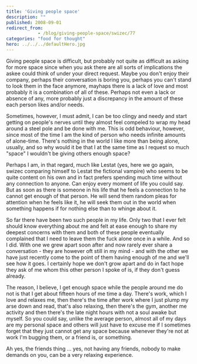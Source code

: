 ```yaml
---
title: 'Giving people space'
description: ""
published: 2008-09-01
redirect_from: 
            - /blog/giving-people-space/swizec/77
categories: "food for thought"
hero: ../../../defaultHero.jpg
---
```


Giving people space is difficult, but probably not quite as difficult as asking for more space since when you ask there are all sorts of implications the askee could think of under your direct request. Maybe you don't enjoy their company, perhaps their conversation is boring you, perhaps you can't stand to look them in the face anymore, mayhaps there is a lack of love and most probably it is a combination of all of these. Perhaps not even a lack or absence of any, more probably just a discrepancy in the amount of these each person likes and/or needs.

Sometimes, however, I must admit, I can be too clingy and needy and start getting on people's nerves until they almost feel compeled to wrap my head around a steel pole and be done with me. This is odd behaviour, however, since most of the time I am the kind of person who needs infinite amounts of alone-time. There's nothing in the world I like more than being alone, usually, and so why would it be that I at the same time as I request so much "space" I wouldn't be giving others enough space?

Perhaps I am, in that regard, much like Lestat (yes, here we go again, swizec comparing himself to Lestat the fictional vampire) who seems to be quite content on his own and in fact prefers spending much time without any connection to anyone. Can enjoy every moment of life you could say. But as soon as there is someone in his life that he feels a connection to he cannot get enough of that person. He will send them random pleas for attention when he feels like it, he will seek them out in the world when something happens if for nothing else than to whinge about it.

So far there have been two such people in my life. Only two that I ever felt should know everything about me and felt at ease enough to share my deepest concerns with them and both of these people eventually complained that I need to leave them the fuck alone once in a while. And so I did. With one we grew apart soon after and now rarely ever share a conversation - they are however oft still in my mind - and with the other we have just recently come to the point of them having enough of me and we'll see how it goes. I certainly hope we don't grow apart and do in fact hope they ask of me whom this other person I spoke of is, if they don't guess already.

The reason, I believe, I get enough space while the people around me do not is that I get about fifteen hours of me time a day. There's work, which I love and relaxes me, then there's the time after work where I just plump my arse down and read, that's also relaxing, then there's the gym, another me activity and then there's the late night hours with not a soul awake but myself. So you could say, unlike the average person, almost all of my days are my personal space and others will just have to excuse me if I sometimes forget that they just cannot get any space because whenever they're not at work I'm bugging them, or a friend is, or something.

Ah yes, the friends thing ... yes, not having any friends, nobody to make demands on you, can be a very relaxing experience.
